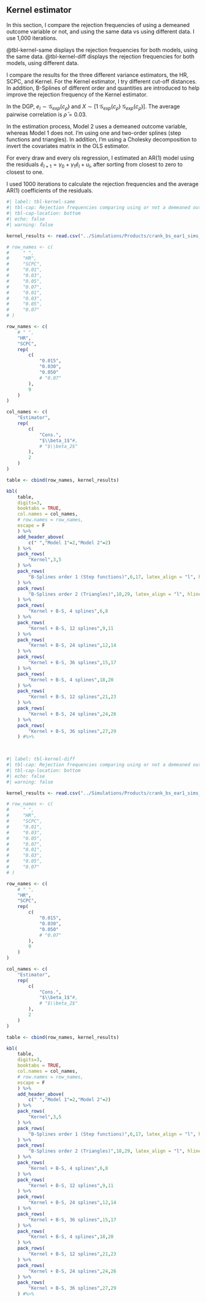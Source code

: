 ## Kernel estimator {#sec-kernel-m1vm2}

In this section, I compare the rejection frequencies of using a demeaned outcome variable or not, and using the same data vs using different data. I use 1,000 iterations. 

@tbl-kernel-same displays the rejection frequencies for both models, using the same data. @tbl-kernel-diff displays the rejection frequencies for both models, using different data. 

I compare the results for the three different variance estimators, the HR, SCPC, and Kernel. For the Kernel estimator, I try different cut-off distances. In addition, B-Splines of different order and quantities are introduced to help improve the rejection frequency of the Kernel estimator.

In the DGP, $e_l\sim\mathcal{G}_{exp}(c_{\bar\rho})$ and $X\sim[1 \;\mathcal{G}_{exp}(c_{\bar\rho}) \;\mathcal{G}_{exp}(c_{\bar\rho})]$. The average pairwise correlation is $\bar\rho=0.03$. 

In the estimation process, Model 2 uses a demeaned outcome variable, whereas Model 1 does not. I'm using one and two-order splines (step functions and triangles). In addition, I'm using a Cholesky decomposition to invert the covariates matrix in the OLS estimator.

For every draw and every ols regression, I estimated an AR(1) model using the residuals $\hat{e}_{l+1}=\gamma_0+\gamma_1 \hat{e}_l + u_l$, after sorting from closest to zero to closest to one. 

I used 1000 iterations to calculate the rejection frequencies and the average AR(1) coefficients of the residuals.





```r
#| label: tbl-kernel-same
#| tbl-cap: Rejection frequencies comparing using or not a demeaned outcome variable for the same data. 1000 iterations.
#| tbl-cap-location: bottom
#| echo: false
#| warning: false

kernel_results <- read.csv("../Simulations/Products/crank_bs_ear1_sims_res_same.csv")

# row_names <- c(
#     " ",
#     "HR",
#     "SCPC",
#     "0.01",
#     "0.03",
#     "0.05",
#     "0.07",
#     "0.01",
#     "0.03",
#     "0.05",
#     "0.07"
# )

row_names <- c(
    # " ",
    "HR",
    "SCPC",
    rep(
        c(
            "0.015",
            "0.030",
            "0.050"
            # "0.07"
        ),
        9
    )
)

col_names <- c(
    "Estimator",
    rep(
        c(
            "Cons.",
            "$\\beta_1$"#,
            # "$\\beta_2$"
        ),
        2
    )
)

table <- cbind(row_names, kernel_results)

kbl(
    table, 
    digits=3, 
    booktabs = TRUE,
    col.names = col_names,
    # row.names = row_names,
    escape = F
    ) %>%
    add_header_above(
        c(" ","Model 1"=2,"Model 2"=2)
    ) %>%
    pack_rows(
        "Kernel",3,5
    ) %>%
    pack_rows(
        "B-Splines order 1 (Step functions)",6,17, latex_align = "l", hline_after = TRUE
    ) %>%
    pack_rows(
        "B-Splines order 2 (Triangles)",18,29, latex_align = "l", hline_after = TRUE
    ) %>%
    pack_rows(
        "Kernel + B-S, 4 splines",6,8
    ) %>%
    pack_rows(
        "Kernel + B-S, 12 splines",9,11
    ) %>%
    pack_rows(
        "Kernel + B-S, 24 splines",12,14
    ) %>%
    pack_rows(
        "Kernel + B-S, 36 splines",15,17
    ) %>%
    pack_rows(
        "Kernel + B-S, 4 splines",18,20
    ) %>%
    pack_rows(
        "Kernel + B-S, 12 splines",21,23
    ) %>%
    pack_rows(
        "Kernel + B-S, 24 splines",24,26
    ) %>%
    pack_rows(
        "Kernel + B-S, 36 splines",27,29
    ) #%>%
 



```


```r
#| label: tbl-kernel-diff
#| tbl-cap: Rejection frequencies comparing using or not a demeaned outcome variable for different data. 1000 iterations.
#| tbl-cap-location: bottom
#| echo: false
#| warning: false

kernel_results <- read.csv("../Simulations/Products/crank_bs_ear1_sims_res_diff.csv")

# row_names <- c(
#     " ",
#     "HR",
#     "SCPC",
#     "0.01",
#     "0.03",
#     "0.05",
#     "0.07",
#     "0.01",
#     "0.03",
#     "0.05",
#     "0.07"
# )

row_names <- c(
    # " ",
    "HR",
    "SCPC",
    rep(
        c(
            "0.015",
            "0.030",
            "0.050"
            # "0.07"
        ),
        9
    )
)

col_names <- c(
    "Estimator",
    rep(
        c(
            "Cons.",
            "$\\beta_1$"#,
            # "$\\beta_2$"
        ),
        2
    )
)

table <- cbind(row_names, kernel_results)

kbl(
    table, 
    digits=3, 
    booktabs = TRUE,
    col.names = col_names,
    # row.names = row_names,
    escape = F
    ) %>%
    add_header_above(
        c(" ","Model 1"=2,"Model 2"=2)
    ) %>%
    pack_rows(
        "Kernel",3,5
    ) %>%
    pack_rows(
        "B-Splines order 1 (Step functions)",6,17, latex_align = "l", hline_after = TRUE
    ) %>%
    pack_rows(
        "B-Splines order 2 (Triangles)",18,29, latex_align = "l", hline_after = TRUE
    ) %>%
    pack_rows(
        "Kernel + B-S, 4 splines",6,8
    ) %>%
    pack_rows(
        "Kernel + B-S, 12 splines",9,11
    ) %>%
    pack_rows(
        "Kernel + B-S, 24 splines",12,14
    ) %>%
    pack_rows(
        "Kernel + B-S, 36 splines",15,17
    ) %>%
    pack_rows(
        "Kernel + B-S, 4 splines",18,20
    ) %>%
    pack_rows(
        "Kernel + B-S, 12 splines",21,23
    ) %>%
    pack_rows(
        "Kernel + B-S, 24 splines",24,26
    ) %>%
    pack_rows(
        "Kernel + B-S, 36 splines",27,29
    ) #%>%
 



```


